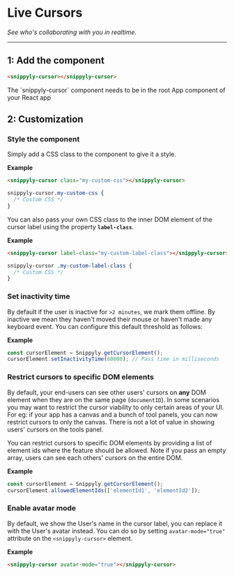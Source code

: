 # Live Cursors

_See who's collaborating with you in realtime._

---



<SplitPane>
  <Cursor type={1} documentId={cursorDocumentId}/>
  <Cursor type={0} documentId={cursorDocumentId}/>
</SplitPane>

## 1: Add the component

```html copy
<snippyly-cursor></snippyly-cursor>
```

<Callout type="warning">
  The `snippyly-cursor` component needs to be in the root App component of your React app
</Callout>

## 2: Customization

### Style the component

Simply add a CSS class to the component to give it a style.

**Example**

```html copy
<snippyly-cursor class="my-custom-css"></snippyly-cursor>
```

```css copy
snippyly-cursor.my-custom-css {
  /* Custom CSS */
}
```

You can also pass your own CSS class to the inner DOM element of the cursor label using the property **`label-class`**.

**Example**

```html copy
<snippyly-cursor label-class="my-custom-label-class"></snippyly-cursor>
```

```css copy
snippyly-cursor .my-custom-label-class {
  /* Custom CSS */
}
```

### Set inactivity time

By default if the user is inactive for `>2 minutes`, we mark them offline. By inactive we mean they haven't moved their mouse or haven't made any keyboard event. You can configure this default threshold as follows:

**Example**
```js copy
const cursorElement = Snippyly.getCursorElement();
cursorElement.setInactivityTime(60000); // Pass time in milliseconds
```

### Restrict cursors to specific DOM elements

By default, your end-users can see other users' cursors on **any** DOM element when they are on the same page (`documentID`). In some scenarios you may want to restrict the cursor viability to only certain areas of your UI. For eg: if your app has a canvas and a bunch of tool panels, you can now restrict cursors to only the canvas. There is not a lot of value in showing users' cursors on the tools panel.

You can restrict cursors to specific DOM elements by providing a list of element ids where the feature should be allowed. Note if you pass an empty array, users can see each others' cursors on the entire DOM.

**Example**

```js copy
const cursorElement = Snippyly.getCursorElement();
cursorElement.allowedElementIds(['elementId1', 'elementId2']);
```

### Enable avatar mode

By default, we show the User's name in the cursor label, you can replace it with the User's avatar instead. You can do so by setting `avatar-mode="true"` attribute on the `<snippyly-cursor>` element.

**Example**

```html copy
<snippyly-cursor avatar-mode="true"></snippyly-cursor>
```